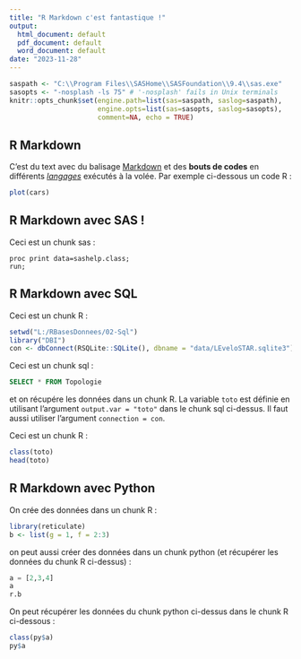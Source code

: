 ---
title: "R Markdown c'est fantastique !"
output:
  html_document: default
  pdf_document: default
  word_document: default
date: "2023-11-28"
---

```{r setup, include=FALSE}
saspath <- "C:\\Program Files\\SASHome\\SASFoundation\\9.4\\sas.exe"
sasopts <- "-nosplash -ls 75" # '-nosplash' fails in Unix terminals
knitr::opts_chunk$set(engine.path=list(sas=saspath, saslog=saspath),
                      engine.opts=list(sas=sasopts, saslog=sasopts), 
                      comment=NA, echo = TRUE)

```

## R Markdown

C'est du text avec du balisage [Markdown](https://www.markdownguide.org/) et des **bouts de codes** en différents [*langages*](https://bookdown.org/yihui/rmarkdown/language-engines.html) exécutés à la volée. Par exemple ci-dessous un code R :

```{r}
plot(cars)
```


## R Markdown avec SAS !

Ceci est un chunk sas :

```{sas}
proc print data=sashelp.class;
run;
```

## R Markdown avec SQL

Ceci est un chunk R :

```{r}
setwd("L:/RBasesDonnees/02-Sql")
library("DBI")
con <- dbConnect(RSQLite::SQLite(), dbname = "data/LEveloSTAR.sqlite3")
```

Ceci est un chunk sql :

```{sql connection = con, output.var = "toto"}
SELECT * FROM Topologie
```

et on récupére les données dans un chunk R. La variable `toto` est définie en utilisant l'argument `output.var = "toto"` dans le chunk sql ci-dessus. Il faut aussi utiliser l'argument `connection = con`.

Ceci est un chunk R :

```{r}
class(toto)
head(toto)
```

## R Markdown avec Python

On crée des données dans un chunk R :

```{r}
library(reticulate)
b <- list(g = 1, f = 2:3)
```

on peut aussi créer des données dans un chunk python (et récupérer les données du chunk R ci-dessus) :

```{python}
a = [2,3,4]
a
r.b
```

On peut récupérer les données du chunk python ci-dessus dans le chunk R ci-dessous :

```{r}
class(py$a)
py$a
```



